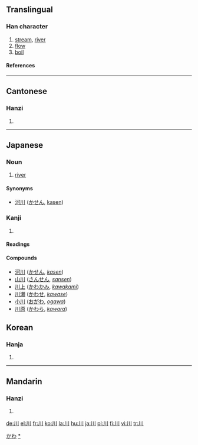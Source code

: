 {{see|巛}}
==Translingual==
{{Han stroke|[[Image:川-order.gif]]}}
===Han character===
{{Han char|rn=47|rad=巛|as=00|sn=3|four=2200<sub>0</sub>|canj=中中中 (LLL)}}
# [[stream]], [[river]]
# [[flow]]
# [[boil]]
====References====
{{Han ref|kx=0323.230|dkj=08673|dj=0624.070|hdz=10032.020|uh=5DDD|ud=24029|bh=A474|bd=42100}}
----
==Cantonese==
===Hanzi===
{{yue-hanzi|jyut=[[cyun1]]|y=[[chyun1]]}}
# {{defn|Cantonese}}
----

==Japanese==
===Noun===
[[Category:1000_Japanese_basic_words|かわ]]
{{ja-noun|k|hira=かわ|rom=kawa}}

#[[river]]
[[Category:ja:Rivers|*]]
====Synonyms====
*[[河川]] ([[かせん]], [[kasen]])
===Kanji===
{{ja-kanji|grade=1|rs=巛00}}
# {{defn|Japanese}}
====Readings====
{{ja-readings|on=[[せん]] (sen)|kun=[[かわ]] (kawa)}}
====Compounds====
*[[河川]] ([[かせん]], ''[[kasen]]'')
*[[山川]] ([[さんせん]], ''[[sansen]]'')
*[[川上]] ([[かわかみ]], ''[[kawakami]]'')
*[[川瀬]] ([[かわせ]], ''[[kawase]]'')
*[[小川]] ([[おがわ]], ''[[ogawa]]'')
*[[川原]] ([[かわら]], ''[[kawara]]'')

==Korean==
===Hanja===
{{ko-hanja|hangeul=천|eumhun=내|rv=cheon|mr=ch'ŏn}}
# {{defn|Korean}}

----
==Mandarin==
===Hanzi===
{{cmn-hanzi|pin=[[chuān]] (chuan1), [[wú]] (wu2)|wg=ch'uan<sup>1</sup>, wu<sup>2</sup>}}
# {{defn|Mandarin}}

[[de:川]]
[[el:川]]
[[fr:川]]
[[ko:川]]
[[la:川]]
[[hu:川]]
[[ja:川]]
[[pl:川]]
[[fi:川]]
[[vi:川]]
[[tr:川]]